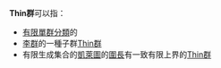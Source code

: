 '''Thin群'''可以指：
* [[有限單群分類|有限單群分類]]的{{Link-en|Thin群 (有限單群分類)|Thin group (finite group theory)|Thin群}}
* [[李群|李群]]的一種子群[[Thin群_(李群)|Thin群]]
* 有限生成集合的[[凱萊圖|凱萊圖]]的[[圍長|圍長]]有一致有限上界的[[Thin群_(圍長)|Thin群]]

{{Disambiguation|cat=拉丁字母中文混合消歧义}}